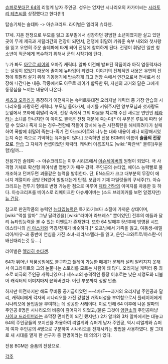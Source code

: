 [[슈퍼로봇대전 64]]의 리얼계 남자 주인공. 
성우는 없지만 시나리오의 카가미씨는 [[시라토리 테츠]]씨를 상정했다고 한다(!!!)

탑승기체는 솔데파 -> 아슈크리프. 라이벌은 엘리히 슈타젠.

17세. 지온 전쟁으로 부모를 잃고 조부밑에서 성장하던 평범한 소년이였지만 살고 있던곳이 무게 제국과 게릴라간의 전장이 되면서, 전쟁에 휘말려 키워준 숙부 내외와 첫사랑을 잃고 우연히 주운 솔데파에 타게 되어 전쟁에 참여하게 된다. 전쟁이 휘말린 일반 청소년이 적군에게 복수하기 위해서 군의 시작기에 탄다.

누가 봐도 [[아무로 레이]]의 오마쥬 캐릭터. 알파 이전에 발표된 작품이라 아직 염동력자라는 설정이 없었기 때문에 졸지에 뉴타입이 되었다. 이야기의 전체적인 내용은 우연히 전쟁에 휘말려 살기 위해 기동병기에 탑승하게 되고 전장 속에서 인간으로서 전사로서 성장해 나간다는 내용. 작중에서도 아무로 레이가 합류한 뒤, 자신의 과거와 닮은 그에게 동정심을 느끼는 내용이 나온다. 

[[세츠코 오하라]]가 등장하기 이전까지는 슈퍼로봇대전 오리지날 캐릭터 중 가장 안습의 시나리오를 자랑하던 캐릭터. 부모님 돌아가셔, 자기를 키워주시던 양부모님과 첫사랑도 눈앞에서 포화에 휘말려 죽어, 전장 속에서 그의 마음을 치료해 주던 새로운 연인인 [[레라]]라는 소녀를 만나지만 이 아이도 결국은 전쟁 때문에 죽는다[* 이 부분은 루트에 따라 살릴 수 있으나 죽게 되는 경우-전함에 적들이 장치해 놓은 시한폭탄을 해체하려다가 실패하여 폭발에 휘말려 죽는다-죽기 전 아크라이트와 나누는 대화 내용이 꽤나 비장해서였는지 죽은 쪽으로 기억하는 유저들이 많다.] 오죽하면 전용 BGM의 이름이 '''슬픔의 전장으로'''.
[[안습]] 그 자체가 컨셉이었던 캐릭터. 캐릭터 이름조차도 [wiki:"파란색" 블루](우울함)일까...

전용기인 솔데파 -> 아슈크리프는 이후 시리즈에서 [[아슈세이버]]의 원형이 되었다. 극 사격형 기체로 확산형 피아식별 맵병기가 매우 강력. 주인공의 뉴타입, 에이스 능력빨로 풀개조하고 던져두면 괴물같은 능력을 발휘한다. 단, EN소모가 크고 대부분의 무장이 에너지 계열이라 금방 EN없어 빌빌대는게 단점. 보급계 기체 파일럿들의 구세주(?).
아슈크리프는 전투기 형태로 변형 가능한 점으로 미루어 [[제타 건담]]의 이미지를 차용한 듯 하다. 아슈크리프를 베이스로 리메이크한 아슈세이버는 (소드 브레이커를 보면 알겠지만) [[뉴 건담]].

참고로 판권작품의 능력인 [[뉴타입]]능력은 특기라기보다 소질에 가까운 상태이며, [wiki:"액셀 알마" 그냥 달려있을] [wiki:"라미아 라브레스" 뿐이었던] 전후의 예들과 달리 뉴타입능력을 볼 수 있는 이벤트가 존재한다. 또한 64 발매후 5년후에 방영된 시드 데스티니의 [[신 아스카]]와 역경/전개가 비슷하다.[* 오프닝에서 가족을 잃고, 여동생-에밀리아/마유-과 중반에 연심을 가진 소녀-레라/스텔라-를 잃고, 은인-크와트로/아스란-이 배신때리는것 등….]

라이벌은 [[엘리히 슈타젠]].

64가 뛰어난 작품성임에도 불구하고 플레이 가능한 매체가 문제라 널리 알려지지 못해서 아크라이트와 그의 눈물나는 스토리를 모르는 사람이 꽤 많다. 오리지널 캐릭터 중 최초로 비극의 주인공 캐릭터였으나 세츠코의 충격적인 등장 이후로는 낮은 지명도와 더불어 캐릭터의 이미지마저 뭍혀버렸다. 이런 부분까지 정말 안습.
   
하지만 이전까지만 해도 무비중 공기급이었던 ~~4차/F~~과거의 오리지널 주인공과 달리, 캐릭터에게 각자의 시나리오를 가진 강렬한 캐릭터성을 부여함으로서 플레이어에게 시나리오에 몰입감을 부여하는 데 성공한 사례이다. 
이로 인해 64 이후에 나온 알파의 주인공 8명은 시나리오의 비중이 깊어지게 되었고,(물론 그것이 [[양판소]]의 주인공마냥 [[사이코 드라이버]]라는 초막장 먼치킨이 되긴 했지만.) 2차 알파와 3차 알파에서는 대놓고 64의 주인공들의 포지션을 차용하여 리얼계와 슈퍼계 남자 주인공, 역시 리얼계와 슈퍼계 여자 주인공의 4명으로 구분하여 시나리오를 전개시키는 방법을 사용하였다. 말 그대로 새 시대를 열게 한 선구자 중 한명이라는 데 의의가 있다.

전용 BGM은 슬픔의 전장으로.


[[각주]]

